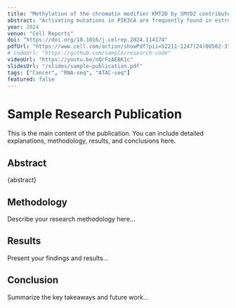 ```yaml
---
title: "Methylation of the chromatin modifier KMT2D by SMYD2 contributes to therapeutic response in hormone-dependent breast cancer"
abstract: "Activating mutations in PIK3CA are frequently found in estrogen-receptor-positive (ER+) breast cancer, and the combination of the phosphatidylinositol 3-kinase (PI3K) inhibitor alpelisib with anti-ER inhibitors is approved for therapy. We have previously demonstrated that the PI3K pathway regulates ER activity through phosphorylation of the chromatin modifier KMT2D. Here, we discovered a methylation site on KMT2D, at K1330 directly adjacent to S1331, catalyzed by the lysine methyltransferase SMYD2. SMYD2 loss attenuates alpelisib-induced KMT2D chromatin binding and alpelisib-mediated changes in gene expression, including ER-dependent transcription. Knockdown or pharmacological inhibition of SMYD2 sensitizes breast cancer cells, patient-derived organoids, and tumors to PI3K/AKT inhibition and endocrine therapy in part through KMT2D K1330 methylation. Together, our findings uncover a regulatory crosstalk between post-translational modifications that fine-tunes KMT2D function at the chromatin. This provides a rationale for the use of SMYD2 inhibitors in combination with PI3Kα/AKT inhibitors in the treatment of ER+/PIK3CA mutant breast cancer."
year: 2024
venue: "Cell Reports"
doi: "https://doi.org/10.1016/j.celrep.2024.114174"
pdfUrl: "https://www.cell.com/action/showPdf?pii=S2211-1247(24)00502-3"
# codeUrl: "https://github.com/sample/research-code"
videoUrl: "https://youtu.be/nQrFzAEBK1c"
slidesUrl: "/slides/sample-publication.pdf"
tags: ["Cancer", "RNA-seq", "ATAC-seq"]
featured: false
---
```


# Sample Research Publication

This is the main content of the publication. You can include detailed explanations, methodology, results, and conclusions here.

## Abstract

{abstract}

## Methodology

Describe your research methodology here...

## Results

Present your findings and results...

## Conclusion

Summarize the key takeaways and future work...